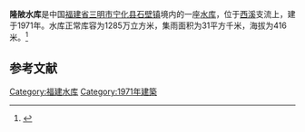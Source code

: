 {{Infobox Reservoir 
|name = 隆陂水库
|nickname = 
|image = 
|image_caption = 
|map = 
|map_caption = 
|pushpin_map = China Fujian
|pushpin_map_caption = 
|code = BGC12100373
|class = 
|location_of_reservoir = [[福建省|福建省]][[三明市|三明市]][[宁化县|宁化县]][[石壁镇_(宁化县)|石壁镇]]
|location_of_dam = 
|inflow = 
|outflow = 
|catchment_area = 31
|reservoir_area = 
|mean_depth = 
|maximum_depth = 
|flood_level = 
|normal_water_level = 
|dead_water_level = 
|water_quality = 
|island = 
|maximum_storage_capacity = 
|normal_storage_capacity = 1285万
|dead_storage_capacity = 
|type_of_dam = 
|elevation_of_dam = 
|height_of_dam = 
|length_of_dam = 
|width_of_dam = 
|installed_capacity = 
|irrigated_area =
|start = 
|complete = 1971年
|cost = 
|emigrate = 
|latd = 26.3014
|latm = 
|lats = 
|latNS = N
|longd = 116.5015
|longm = 
|longs = 
|longEW = E
|website = 
|footnotes = 
}}
<mapframe latitude="26.3014" longitude="116.5015" zoom="14" width="280" height="300" align="right" />
'''隆陂水库'''是中国[[福建省|福建省]][[三明市|三明市]][[宁化县|宁化县]][[石壁镇_(宁化县)|石壁镇]]境内的一座[[水库|水库]]，位于[[西溪|西溪]]支流上，建于1971年。水库正常库容为1285万立方米，集雨面积为31平方千米，海拔为416米。<ref>{{cite web|url=http://brim.ihb.ac.cn/12/CN/12.asp|title=中国大中型水库基本特征数据库|work=中国生物多样性信息系统内陆水体生物学分部|deadurl=yes|archiveurl=https://web.archive.org/web/20120402061833/http://brim.ihb.ac.cn/12/CN/12.asp|archivedate=2012-04-02}}</ref>
== 参考文献 ==
{{Reflist}}

{{福建小作品}}

[[Category:福建水库|Category:福建水库]]
[[Category:1971年建築|Category:1971年建築]]
